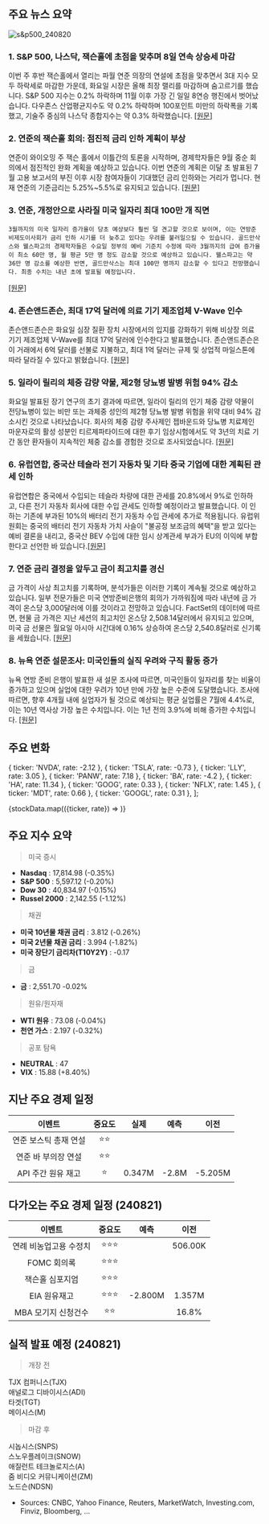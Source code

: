 ## 주요 뉴스 요약

![s&p500_240820](/map/240820.png)

### 1. **S&P 500, 나스닥, 잭슨홀에 초점을 맞추며 8일 연속 상승세 마감**

이번 주 후반 잭슨홀에서 열리는 파월 연준 의장의 연설에 초점을 맞추면서 3대 지수 모두 하락세로 마감한 가운데, 화요일 시장은 올해 최장 랠리를 마감하며 숨고르기를 했습니다. S&P 500 지수는 0.2% 하락하며 11월 이후 가장 긴 일일 8연승 행진에서 벗어났습니다. 다우존스 산업평균지수도 약 0.2% 하락하며 100포인트 미만의 하락폭을 기록했고, 기술주 중심의 나스닥 종합지수는 약 0.3% 하락했습니다. [[원문]](https://finance.yahoo.com/news/stock-market-today-sp-500-nasdaq-snap-8-day-winning-streak-as-focus-turns-to-jackson-hole-200157199.html?_fsig=1jhd_bgGYSUkKEVxxXer9g--%7EA)

### 2. **연준의 잭슨홀 회의: 점진적 금리 인하 계획이 부상**

연준이 와이오밍 주 잭슨 홀에서 이틀간의 토론을 시작하며, 경제학자들은 9월 중순 회의에서 점진적인 완화 계획을 예상하고 있습니다. 이번 연준의 계획은 이달 초 발표된 7월 고용 보고서의 부진 이후 시장 참여자들이 기대했던 금리 인하와는 거리가 멉니다. 현재 연준의 기준금리는 5.25%~5.5%로 유지되고 있습니다. [[원문]](https://www.marketwatch.com/story/feds-jackson-hole-meeting-a-plan-to-cut-rates-gradually-is-emerging-387941a7?mod=home-page)

### 3. **연준, 개정안으로 사라질 미국 일자리 최대 100만 개 직면**

    3월까지의 미국 일자리 증가율이 당초 예상보다 훨씬 덜 견고할 것으로 보이며, 이는 연방준비제도이사회가 금리 인하 시기를 더 늦추고 있다는 우려를 불러일으킬 수 있습니다. 골드만삭스와 웰스파고의 경제학자들은 수요일 정부의 예비 기준치 수정에 따라 3월까지의 급여 증가율이 최소 60만 명, 월 평균 5만 명 정도 감소할 것으로 예상하고 있습니다. 웰스파고는 약 36만 명 감소를 예상한 반면, 골드만삭스는 최대 100만 명까지 감소할 수 있다고 전망했습니다. 최종 수치는 내년 초에 발표될 예정입니다.

[[원문]](https://www.bloomberg.com/news/articles/2024-08-20/fed-confronts-up-to-a-million-us-jobs-vanishing-in-revision)

### 4. **존슨앤드존슨, 최대 17억 달러에 의료 기기 제조업체 V-Wave 인수**

존슨앤드존슨은 화요일 심장 질환 장치 시장에서의 입지를 강화하기 위해 비상장 의료 기기 제조업체 V-Wave를 최대 17억 달러에 인수한다고 발표했습니다. 존슨앤드존슨은 이 거래에서 6억 달러를 선불로 지불하고, 최대 1억 달러는 규제 및 상업적 마일스톤에 따라 달라질 수 있다고 밝혔습니다. [[원문]](https://finance.yahoo.com/news/j-j-buy-medical-device-114548069.html)

### 5. **일라이 릴리의 체중 감량 약물, 제2형 당뇨병 발병 위험 94% 감소**

화요일 발표된 장기 연구의 초기 결과에 따르면, 일라이 릴리의 인기 체중 감량 약물이 전당뇨병이 있는 비만 또는 과체중 성인의 제2형 당뇨병 발병 위험을 위약 대비 94% 감소시킨 것으로 나타났습니다. 회사의 체중 감량 주사제인 젭바운드와 당뇨병 치료제인 마운자로의 활성 성분인 티르제파타이드에 대한 후기 임상시험에서도 약 3년의 치료 기간 동안 환자들이 지속적인 체중 감소를 경험한 것으로 조사되었습니다. [[원문]](https://www.cnbc.com/2024/08/20/eli-lilly-weight-loss-drug-cuts-risk-of-developing-diabetes-in-trial.html)

### 6. **유럽연합, 중국산 테슬라 전기 자동차 및 기타 중국 기업에 대한 계획된 관세 인하**

유럽연합은 중국에서 수입되는 테슬라 차량에 대한 관세를 20.8%에서 9%로 인하하고, 다른 전기 자동차 회사에 대한 수입 관세도 인하할 예정이라고 발표했습니다. 이 인하는 기존에 부과된 10%의 배터리 전기 자동차 수입 관세에 추가로 적용됩니다. 유럽위원회는 중국의 배터리 전기 자동차 가치 사슬이 "불공정 보조금의 혜택"을 받고 있다는 예비 결론을 내리고, 중국산 BEV 수입에 대한 임시 상계관세 부과가 EU의 이익에 부합한다고 선언한 바 있습니다.[[원문]](https://www.cnbc.com/2024/08/20/european-union-slashes-planned-tariff-on-china-made-tesla-evs.html)

### 7. **연준 금리 결정을 앞두고 금이 최고치를 경신**

금 가격이 사상 최고치를 기록하며, 분석가들은 이러한 기록이 계속될 것으로 예상하고 있습니다. 일부 전문가들은 미국 연방준비은행의 회의가 가까워짐에 따라 내년에 금 가격이 온스당 3,000달러에 이를 것이라고 전망하고 있습니다. FactSet의 데이터에 따르면, 현물 금 가격은 지난 세션의 최고치인 온스당 2,508.14달러에서 유지되고 있으며, 미국 금 선물은 월요일 아시아 시간대에 0.16% 상승하여 온스당 2,540.8달러로 신기록을 세웠습니다. [[원문]](https://www.cnbc.com/2024/08/19/gold-prices-hit-new-record-with-fresh-highs-ahead-of-fed-rate-decision.html)

### 8. **뉴욕 연준 설문조사: 미국인들의 실직 우려와 구직 활동 증가**

뉴욕 연방 준비 은행이 발표한 새 설문 조사에 따르면, 미국인들이 일자리를 찾는 비율이 증가하고 있으며 실업에 대한 우려가 10년 만에 가장 높은 수준에 도달했습니다. 조사에 따르면, 향후 4개월 내에 실업자가 될 것으로 예상되는 평균 실업률은 7월에 4.4%로, 이는 10년 역사상 가장 높은 수치입니다. 이는 1년 전의 3.9%에 비해 증가한 수치입니다. [[원문]](https://finance.yahoo.com/news/americans-think-theyll-be-out-of-work-and-are-looking-for-jobs-at-highest-rate-in-10-years-ny-fed-survey-181754789.html)

## 주요 변화

  { ticker: 'NVDA', rate: -2.12 },
  { ticker: 'TSLA', rate: -0.73 },
  { ticker: 'LLY', rate: 3.05 },
  { ticker: 'PANW', rate: 7.18 },
  { ticker: 'BA', rate: -4.2 },
  { ticker: 'HA', rate: 11.34 },
  { ticker: 'GOOG', rate: 0.33 },
  { ticker: 'NFLX', rate: 1.45 },
  { ticker: 'MDT', rate: 0.66 },
  { ticker: 'GOOGL', rate: 0.31 },
];

{stockData.map(({ticker, rate}) => <StockCardMini key={ticker} ticker={ticker} rate={rate}></StockCardMini>)}

## 주요 지수 요약

> 미국 증시

- **Nasdaq** : 17,814.98 (-0.35%)
- **S&P 500** : 5,597.12 (-0.20%)
- **Dow 30** : 40,834.97 (-0.15%)
- **Russel 2000** : 2,142.55 (-1.12%)

> 채권

- **미국 10년물 채권 금리** : 3.812 (-0.26%)
- **미국 2년물 채권 금리** : 3.994 (-1.82%)
- **미국 장단기 금리차(T10Y2Y)** : -0.17

> 금

- **금** : 2,551.70 -0.02%

> 원유/원자재

- **WTI 원유** : 73.08 (-0.04%)
- **천연 가스** : 2.197 (-0.32%)

> 공포 탐욕

- **NEUTRAL** : 47
- **VIX** : 15.88 (+8.40%)

## 지난 주요 경제 일정

|        이벤트         | 중요도 |  실제  | 예측  |  이전   |
| :-------------------: | :----: | :----: | :---: | :-----: |
| 연준 보스틱 총재 연설 |  ⭐⭐  |        |       |         |
|  연준 바 부의장 연설  |  ⭐⭐  |        |       |         |
|  API 주간 원유 재고   |   ⭐   | 0.347M | -2.8M | -5.205M |

## 다가오는 주요 경제 일정 (240821)

|         이벤트         | 중요도 |  예측   |  이전   |
| :--------------------: | :----: | :-----: | :-----: |
| 연례 비농업고용 수정치 | ⭐⭐⭐ |         | 506.00K |
|      FOMC 회의록       | ⭐⭐⭐ |         |         |
|    잭슨홀 심포지엄     | ⭐⭐⭐ |         |         |
|      EIA 원유재고      | ⭐⭐⭐ | -2.800M | 1.357M  |
|  MBA 모기지 신청건수   |  ⭐⭐  |         |  16.8%  |

## 실적 발표 예정 (240821)

> 개장 전

TJX 컴퍼니스(TJX)  
애널로그 디바이시스(ADI)  
타겟(TGT)  
메이시스(M)

> 마감 후

시놉시스(SNPS)  
스노우플레이크(SNOW)  
애질런트 테크놀로지스(A)  
줌 비디오 커뮤니케이션(ZM)  
노드슨(NDSN)

- Sources: CNBC, Yahoo Finance, Reuters, MarketWatch, Investing.com, Finviz, Bloomberg, ...
